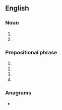 ==English==
{{wikipedia}}

===Noun===
{{en-noun|-}}

# {{initialism of|en|[[old-time]] [[radio]]}}
# {{initialism of|en|one-[[touch]] [[recording]]}}

===Prepositional phrase===
{{en-PP}}

# {{initialism of|en|off the record}}
# {{initialism of|en|over-the-road}}
# {{initialism of|en|on the road}}
# {{initialism of|en|on the rocks}}

===Anagrams===
* {{anagrams|en|a=ort|ORT|ROT|RTO|TOR|TRO|Tor|ort|rot|tor}}
